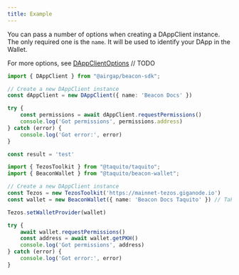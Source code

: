 ```yaml
---
title: Example
---
```



You can pass a number of options when creating a DAppClient instance. The only required one is the `name`. It will be used to identify your DApp in the Wallet.

For more options, see [DAppClientOptions](typedoc.walletbeacon.io/DAppClientOptions) // TODO

<RunnableCode>

<!-- embedme ../../build-examples/getting-started-example.beacon.ts -->

```ts
import { DAppClient } from "@airgap/beacon-sdk";

// Create a new DAppClient instance
const dAppClient = new DAppClient({ name: 'Beacon Docs' })

try {
    const permissions = await dAppClient.requestPermissions()
    console.log('Got permissions', permissions.address)
} catch (error) {
    console.log('Got error:', error)
}

const result = 'test'
```

<!-- embedme ../../build-examples/getting-started-example.taquito.ts -->

```ts
import { TezosToolkit } from "@taquito/taquito";
import { BeaconWallet } from "@taquito/beacon-wallet";

// Create a new DAppClient instance
const Tezos = new TezosToolkit('https://mainnet-tezos.giganode.io')
const wallet = new BeaconWallet({ name: 'Beacon Docs Taquito' }) // Takes the same arguments as the DAppClient constructor

Tezos.setWalletProvider(wallet)

try {
    await wallet.requestPermissions()
    const address = await wallet.getPKH()
    console.log('Got permissions', address)
} catch (error) {
    console.log('Got error:', error)
}
```

</RunnableCode>
